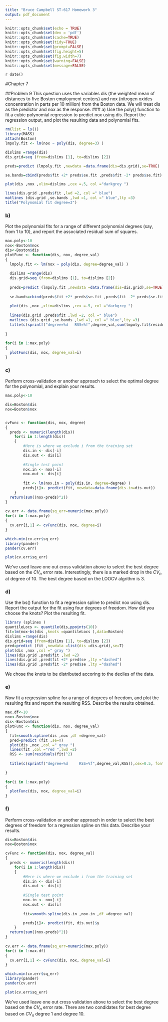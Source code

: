 ```yaml
---
title: "Bruce Campbell ST-617 Homework 3"
output: pdf_document
---
```


```r
knitr::opts_chunk$set(echo = TRUE)
knitr::opts_chunk$set(dev = 'pdf')
knitr::opts_chunk$set(cache=TRUE)
knitr::opts_chunk$set(tidy=TRUE)
knitr::opts_chunk$set(prompt=FALSE)
knitr::opts_chunk$set(fig.height=5)
knitr::opts_chunk$set(fig.width=7)
knitr::opts_chunk$set(warning=FALSE)
knitr::opts_chunk$set(message=FALSE)
```

`r date()`

#Chapter 7

##Problem 9
This question uses the variables dis (the weighted mean of distances
to five Boston employment centers) and nox (nitrogen oxides concentration
in parts per 10 million) from the Boston data. We will treat
dis as the predictor and nox as the response.
### a) 
Use the poly() function to fit a cubic polynomial regression to
predict nox using dis. Report the regression output, and plot
the resulting data and polynomial fits.

```r
rm(list = ls())
library(MASS)
attach(Boston)
lmpoly.fit <- lm(nox ~ poly(dis, degree=3) )

dislims =range(dis)
dis.grid=seq (from=dislims [1], to=dislims [2])

preds=predict (lmpoly.fit ,newdata =data.frame(dis=dis.grid),se=TRUE)

se.bands=cbind(preds$fit +2* preds$se.fit ,preds$fit -2* preds$se.fit)

plot(dis ,nox ,xlim=dislims ,cex =.5, col ="darkgrey ")

lines(dis.grid ,preds$fit ,lwd =2, col =" blue")
matlines (dis.grid ,se.bands ,lwd =1, col =" blue",lty =3)
title("Polynomial fit degree=3")
```

### b) 
Plot the polynomial fits for a range of different polynomial
degrees (say, from 1 to 10), and report the associated residual
sum of squares.

```r
max.poly<-10
nox<-Boston$nox
dis<-Boston$dis
plotFunc <- function(dis, nox, degree_val)
{        
  lmpoly.fit <- lm(nox ~ poly(dis, degree=degree_val) )
  
  dislims =range(dis)
  dis.grid=seq (from=dislims [1], to=dislims [2])
  
  preds=predict (lmpoly.fit ,newdata =data.frame(dis=dis.grid),se=TRUE)
  
  se.bands=cbind(preds$fit +2* preds$se.fit ,preds$fit -2* preds$se.fit)
  
  plot(dis ,nox ,xlim=dislims ,cex =.5, col ="darkgrey ")
  
  lines(dis.grid ,preds$fit ,lwd =2, col =" blue")
  matlines (dis.grid ,se.bands ,lwd =1, col =" blue",lty =3)
  title(c(sprintf("degree=%d   RSS=%f",degree_val,sum(lmpoly.fit$residuals^2))),cex=0.5, font.main= 4)
  
}
 
for(i in 1:max.poly)
{
  plotFunc(dis, nox, degree_val=i)
}
```


### c) 
Perform cross-validation or another approach to select the optimal
degree for the polynomial, and explain your results.
```r

max.poly<-10

dis=Boston$dis
nox=Boston$nox


cvFunc <- function(dis, nox, degree)
{
  preds <- numeric(length(dis))
    for(i in 1:length(dis))
    {
        #Here is where we exclude i from the training set
        dis.in <- dis[-i]
        dis.out <- dis[i]
        
        #Single test point
        nox.in <- nox[-i]
        nox.out <- dis[i]
        
        fit <- lm(nox.in ~ poly(dis.in, degree=degree) )
        preds[i]<- predict(fit, newdata=data.frame(dis.in=dis.out))
    }
  return(sum((nox-preds)^2))
}
 
cv.err <- data.frame(sq_err=numeric(max.poly))
for(i in 1:max.poly)
{
  cv.err[i,1] <- cvFunc(dis, nox, degree=i)
}

which.min(cv.err$sq_err)
library(pander)
pander(cv.err)

plot(cv.err$sq_err)

```

We've used leave one out cross validation above to select the best degree based on the $CV_n$ error rate. Interestingly, there is a marked drop in the $CV_n$ at degree of 10.  The best degree based on the LOOCV algrithm is 3.



### d) 
Use the bs() function to fit a regression spline to predict nox
using dis. Report the output for the fit using four degrees of
freedom. How did you choose the knots? Plot the resulting fit.
```r
library (splines )
quantileLocs <- quantile(dis,ppoints(10))
fit=lm(nox~bs(dis ,knots =quantileLocs ),data=Boston)
dislims =range(dis)
dis.grid=seq (from=dislims [1], to=dislims [2])
pred=predict (fit ,newdata =list(dis =dis.grid),se=T)
plot(dis ,nox ,col =" gray ")
lines(dis.grid ,pred$fit ,lwd =2)
lines(dis.grid ,pred$fit +2* pred$se ,lty ="dashed")
lines(dis.grid ,pred$fit -2* pred$se ,lty ="dashed")
```

We chose the knots to be distributed accoring to the deciles of the data. 


### e) 
Now fit a regression spline for a range of degrees of freedom, and
plot the resulting fits and report the resulting RSS. Describe the
results obtained.

```r
max.df<-10
nox<-Boston$nox
dis<-Boston$dis
plotFunc <- function(dis, nox, degree_val)
{
  fit=smooth.spline(dis ,nox ,df =degree_val)
  pred=predict (fit ,se=T)
  plot(dis ,nox ,col =" gray ")
  lines(fit ,col ="red ",lwd =2)
  RSS <- sum(residuals(fit)^2)
  
  title(c(sprintf("degree=%d     RSS=%f",degree_val,RSS)),cex=0.5, font.main= 4)

}
 
for(i in 1:max.poly)
{
  plotFunc(dis, nox, degree_val=i)
}


```


### f) 
Perform cross-validation or another approach in order to select
the best degrees of freedom for a regression spline on this data.
Describe your results.

```r

dis=Boston$dis
nox=Boston$nox

cvFunc <- function(dis, nox, degree_val)
{
  preds <- numeric(length(dis))
    for(i in 1:length(dis))
    {
        #Here is where we exclude i from the training set
        dis.in <- dis[-i]
        dis.out <- dis[i]
        
        #Single test point
        nox.in <- nox[-i]
        nox.out <- dis[i]
        
        fit=smooth.spline(dis.in ,nox.in ,df =degree_val)

        preds[i]<- predict(fit, dis.out)$y
    }
  return(sum((nox-preds)^2))
}
 
cv.err <- data.frame(sq_err=numeric(max.poly))
for(i in 1:max.df)
{
  cv.err[i,1] <- cvFunc(dis, nox, degree_val=i)
}

which.min(cv.err$sq_err)
library(pander)
pander(cv.err)

plot(cv.err$sq_err)
```


We've used leave one out cross validation above to select the best degree based on the $CV_n$ error rate. There are two condidates for best degree based on $CV_n$ degree 1 and degree 10.  